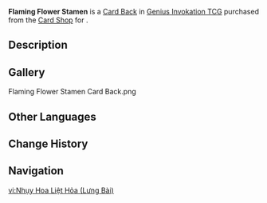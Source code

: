 {{About|the Card Back|the item|Flaming Flower Stamen}}
{{Item Infobox
|title        = Flaming Flower Stamen
|id           = 339014
|image        = Item Flaming Flower Stamen Card Back.png
|type         = Card Backs
|quality      = 3
|description  = A [[Genius Invokation TCG]] card back that can be obtained and switched around. They say that card backs with different designs also come with minute differences in make and texture. Some players also make collecting card backs of different styles their pursuit and hobby.
|source1      = {{Sold By|Flaming Flower Stamen (Card Back)}}
}}
'''Flaming Flower Stamen''' is a [[Card Back]] in [[Genius Invokation TCG]] purchased from the [[Card Shop]] for {{Item|Flaming Flower Stamen|x=100}}.

==Description==
{{Description|"My duelist's soul is aflame!"|Deck Design Settings Menu}}

==Gallery==
<gallery>
Flaming Flower Stamen Card Back.png
</gallery>

==Other Languages==
{{Other Languages|Transclude=Flaming Flower Stamen}}

==Change History==
{{Change History|3.3}}

==Navigation==
{{Genius Invokation TCG Navbox|Card Accessory}}

[[vi:Nhụy Hoa Liệt Hỏa (Lưng Bài)]]